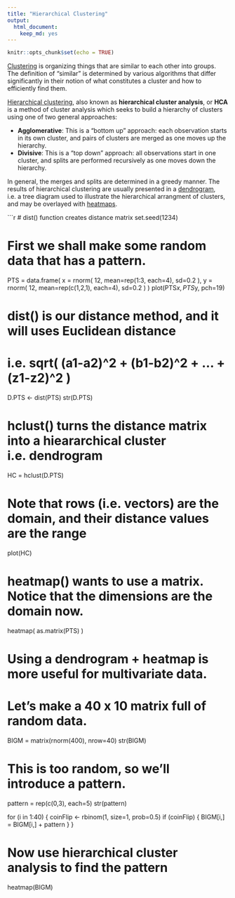```yaml
---
title: "Hierarchical Clustering"
output: 
  html_document:
    keep_md: yes
---
```


```r
knitr::opts_chunk$set(echo = TRUE)
```

[Clustering](https://en.wikipedia.org/wiki/Cluster_analysis)
is organizing things that are similar to each other into groups.
The definition of "similar" is determined by various algorithms that differ significantly in their notion of what constitutes a cluster and how to efficiently find them. 

[Hierarchical clustering](https://en.wikipedia.org/wiki/Hierarchical_clustering),
also known as **hierarchical cluster analysis**, or **HCA** is a method of cluster analysis
which seeks to build a hierarchy of clusters using one of two general approaches:

- **Agglomerative**: This is a "bottom up" approach: 
each observation starts in its own cluster,
and pairs of clusters are merged as one moves up the hierarchy.
- **Divisive**: This is a "top down" approach: 
all observations start in one cluster,
and splits are performed recursively as one moves down the hierarchy.

In general, the merges and splits are determined in a greedy manner. The results of hierarchical clustering are usually presented in a [dendrogram](https://en.wikipedia.org/wiki/Dendrogram),
i.e. a tree diagram used to illustrate the hierarchical arrangment of clusters,
and may be overlayed with [heatmaps](https://en.wikipedia.org/wiki/Heat_map).

```r
# dist() function creates distance matrix
set.seed(1234)

# First we shall make some random data that has a pattern.
PTS = data.frame(
    x = rnorm( 12, mean=rep(1:3, each=4), sd=0.2 ),
    y = rnorm( 12, mean=rep(c(1,2,1), each=4), sd=0.2 )
)
plot(PTS$x, PTS$y, pch=19)

# dist() is our distance method, and it will uses Euclidean distance
#   i.e. sqrt( (a1-a2)^2 + (b1-b2)^2 + ... + (z1-z2)^2 )
D.PTS <- dist(PTS)
str(D.PTS)

# hclust() turns the distance matrix into a hieararchical cluster i.e. dendrogram
HC = hclust(D.PTS)

# Note that rows (i.e. vectors) are the domain, and their distance values are the range
plot(HC)

# heatmap() wants to use a matrix.  Notice that the dimensions are the domain now. 
heatmap( as.matrix(PTS) )

# Using a dendrogram + heatmap is more useful for multivariate data.  
# Let's make a 40 x 10 matrix full of random data.
BIGM = matrix(rnorm(400), nrow=40)
str(BIGM)

# This is too random, so we'll introduce a pattern. 
pattern = rep(c(0,3), each=5)
str(pattern)

for (i in 1:40) {
  coinFlip <- rbinom(1, size=1, prob=0.5)
  if (coinFlip) {
    BIGM[i,] = BIGM[i,] + pattern
  }
}

# Now use hierarchical cluster analysis to find the pattern
heatmap(BIGM) 



